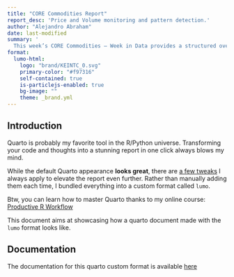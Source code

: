 ```yaml
---
title: "CORE Commodities Report"
report_desc: 'Price and Volume monitoring and pattern detection.'
author: "Alejandro Abraham"
date: last-modified
summary: '
  This week’s CORE Commodities – Week in Data provides a structured overview of key price and volume movements across major commodity markets. Leveraging pattern detection techniques, we highlight emerging signals, anomalies, and recurring structures in market behavior. The report focuses on identifying short-term market dynamics and potential drivers using high-frequency data analytics, offering actionable insights for traders, analysts, and risk managers.'
format:
  lumo-html: 
    logo: "brand/KEINTC_0.svg"                                     
    primary-color: "#f97316"
    self-contained: true
    is-particlejs-enabled: true                          
    bg-image: ""            
    theme: _brand.yml                             
---
```





## Introduction

Quarto is probably my favorite tool in the R/Python universe. Transforming your code and thoughts into a stunning report in one click always blows my mind.

While the default Quarto appearance **looks great**, there are [a few tweaks](https://www.productive-r-workflow.com/quarto-tricks) I always apply to elevate the report even further. Rather than manually adding them each time, I bundled everything into a custom format called `lumo`.


::: {.column-margin}

Btw, you can learn how to master Quarto thanks to my online course: [Productive R Workflow](https://www.productive-r-workflow.com)

:::


This document aims at showcasing how a quarto document made with the `lumo` format looks like.


## Documentation

The documentation for this quarto custom format is available [here](https://www.productive-r-workflow.com/r/bonus/lumo-quarto-template)


